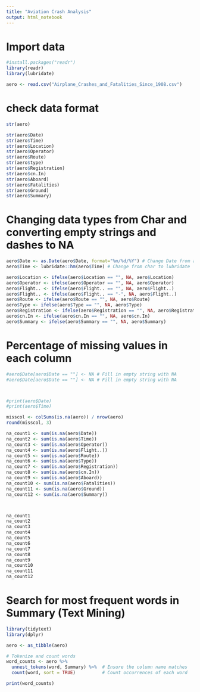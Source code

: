 ```yaml
---
title: "Aviation Crash Analysis"
output: html_notebook
---
```


# Import data

```r
#install.packages("readr")
library(readr)
library(lubridate)

aero <- read.csv("Airplane_Crashes_and_Fatalities_Since_1908.csv")

```

# check data format

```r
str(aero)

```
```r
str(aero$Date)
str(aero$Time)
str(aero$Location)
str(aero$Operator)
str(aero$Route)
str(aero$type)
str(aero$Registration)
str(aero$cn.In)
str(aero$Aboard)
str(aero$Fatalities)
str(aero$Ground)
str(aero$Summary)

```




# Changing data types from Char and converting empty strings and dashes to NA

```r
aero$Date <- as.Date(aero$Date, format="%m/%d/%Y") # Change Date from a char to Date data type
aero$Time <- lubridate::hm(aero$Time) # Change from char to lubridate

aero$Location <- ifelse(aero$Location == "", NA, aero$Location)
aero$Operator <- ifelse(aero$Operator == "", NA, aero$Operator)
aero$Flight.. <- ifelse(aero$Flight.. == "", NA, aero$Flight..)
aero$Flight.. <- ifelse(aero$Flight.. == "-", NA, aero$Flight..)
aero$Route <- ifelse(aero$Route == "", NA, aero$Route)
aero$Type <- ifelse(aero$Type == "", NA, aero$Type)
aero$Registration <- ifelse(aero$Registration == "", NA, aero$Registration)
aero$cn.In <- ifelse(aero$cn.In == "", NA, aero$cn.In)
aero$Summary <- ifelse(aero$Summary == "", NA, aero$Summary)

```
# Percentage of missing values in each column

```r
#aero$Date[aero$Date == ""] <- NA # Fill in empty string with NA
#aero$Date[aero$Date == ""] <- NA # Fill in empty string with NA



#print(aero$Date)
#print(aero$Time)

misscol <- colSums(is.na(aero)) / nrow(aero)
round(misscol, 3)
```

```r
na_count1 <- sum(is.na(aero$Date))
na_count2 <- sum(is.na(aero$Time))
na_count3 <- sum(is.na(aero$Operator))
na_count4 <- sum(is.na(aero$Flight..))
na_count5 <- sum(is.na(aero$Route))
na_count6 <- sum(is.na(aero$Type))
na_count7 <- sum(is.na(aero$Registration))
na_count8 <- sum(is.na(aero$cn.In))
na_count9 <- sum(is.na(aero$Aboard))
na_count10 <- sum(is.na(aero$Fatalities))
na_count11 <- sum(is.na(aero$Ground))
na_count12 <- sum(is.na(aero$Summary))



na_count1
na_count2
na_count3
na_count4
na_count5
na_count6
na_count7
na_count8
na_count9
na_count10
na_count11
na_count12
```
# Search for most frequent words in Summary (Text Mining)

```r
library(tidytext)
library(dplyr)

aero <- as_tibble(aero)

# Tokenize and count words
word_counts <- aero %>%
  unnest_tokens(word, Summary) %>%  # Ensure the column name matches
  count(word, sort = TRUE)          # Count occurrences of each word

print(word_counts)
```

